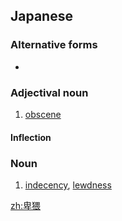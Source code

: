 ==Japanese==
{{ja-kanjitab|ひ|わい|yomi=on}}

===Alternative forms===
* {{l|ja|鄙猥}}

===Adjectival noun===
{{ja-adj|ひわい|decl=na}}

# [[obscene]]

====Inflection====
{{ja-na|卑猥|ひわい|hiwai}}

===Noun===
{{ja-noun|ひわい}}

# [[indecency]], [[lewdness]]

[[zh:卑猥]]